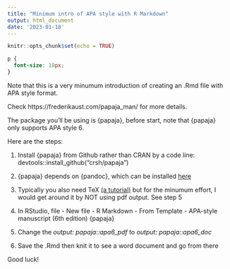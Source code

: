 ```yaml
---
title: "Minimum intro of APA style with R Markdown"
output: html_document
date: '2023-01-18'
---
```


```r
knitr::opts_chunk$set(echo = TRUE)
```

```css
p {
  font-size: 18px;
}
```

Note that this is a very minumum introduction of creating an .Rmd file with APA style format.

Check https://frederikaust.com/papaja_man/ for more details.

The package you'll be using is {papaja}, before start, note that {papaja} only supports APA style 6.

Here are the steps:

1. Install {papaja} from Github rather than CRAN by a code line: devtools::install_github("crsh/papaja")

2. {papaja} depends on {pandoc}, which can be installed [here](https://pandoc.org/installing.html)
 
3. Typically you also need TeX [(a tutorial)](https://www.reed.edu/data-at-reed/software/R/r_studio_pc.html) but for the minumum effort, I would get around it by NOT using pdf output. See step 5

4. In RStudio, file - New file - R Markdown - From Template - APA-style manuscript (6th edition) {papaja}

5. Change the *output: papaja::apa6_pdf* to *output: papaja::apa6_doc*

6. Save the .Rmd then knit it to see a word document and go from there

Good luck!